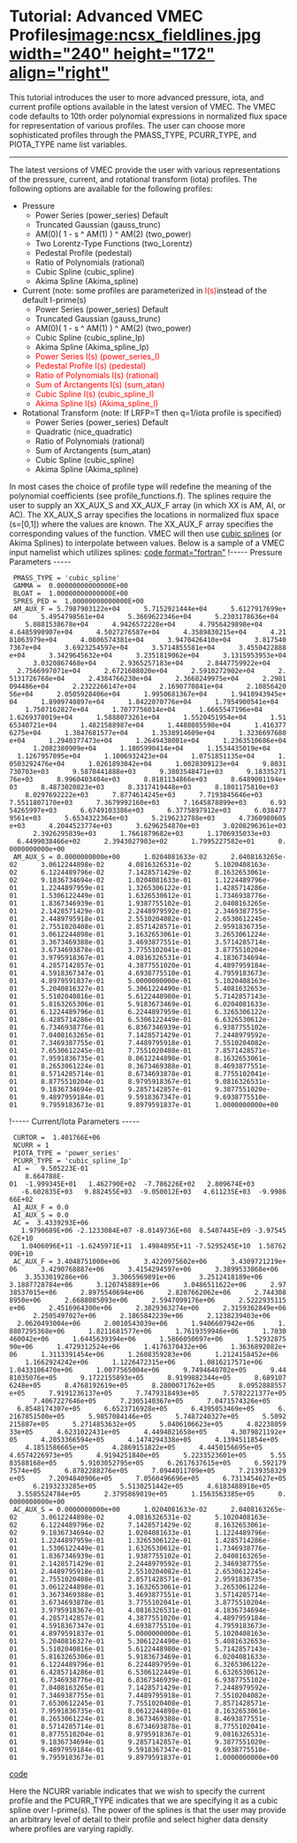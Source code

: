 =Tutorial: Advanced VMEC Profiles[[image:ncsx_fieldlines.jpg width="240" height="172" align="right"]]= 
This tutorial introduces the user to more advanced pressure, iota, and current profile options available in the latest version of VMEC. The VMEC code defaults to 10th order polynomial expressions in normalized flux space for representation of various profiles. The user can choose more sophisticated profiles through the PMASS_TYPE, PCURR_TYPE, and PIOTA_TYPE name list variables.

----

The latest versions of VMEC provide the user with various representations of the pressure, current, and rotational transform (iota) profiles. The following options are available for the following profiles:
* Pressure
** Power Series (power_series) Default
** Truncated Gaussian (gauss_trunc)
** AM(0)( 1 - s ^ AM(1) ) ^ AM(2) (two_power)
** Two Lorentz-Type Functions (two_Lorentz)
** Pedestal Profile (pedestal)
** Ratio of Polynomials (rational)
** Cubic Spline (cubic_spline)
** Akima Spline (Akima_spline)
* Current (note: some profiles are parameterized in <span style="color: #ff0000;">I(s)</span>instead of the default I-prime(s)
** Power Series (power_series) Default
** Truncated Gaussian (gauss_trunc)
** AM(0)( 1 - s ^ AM(1) ) ^ AM(2) (two_power)
** Cubic Spline (cubic_spline_Ip)
** Akima Spline (Akima_spline_Ip)
** <span style="color: #ff0000;">Power Series I(s) (power_series_I)</span>
** <span style="color: #ff0000;">Pedestal Profile I(s) (pedestal)</span>
** <span style="color: #ff0000;">Ratio of Polynomials I(s) (rational)</span>
** <span style="color: #ff0000;">Sum of Arctangents I(s) (sum_atan)</span>
** <span style="color: #ff0000;">Cubic Spline I(s) (cubic_spline_I)</span>
** <span style="color: #ff0000;">Akima Spline I(s) (Akima_spline_I)</span>
* Rotational Transform (note: If LRFP=T then q=1/iota profile is specified)
** Power Series (power_series) Default
** Quadratic (nice_quadratic)
** Ratio of Polynomials (rational)
** Sum of Arctangents (sum_atan)
** Cubic Spline (cubic_spline)
** Akima Spline (Akima_spline)

In most cases the choice of profile type will redefine the meaning of the polynomial coefficients (see profile_functions.f). The splines require the user to supply an XX_AUX_S and XX_AUX_F array (in which XX is AM, AI, or AC). The XX_AUX_S array specifies the locations in normalized flux space (s=[0,1]) where the values are known. The XX_AUX_F array specifies the corresponding values of the function. VMEC will then use [[http://en.wikipedia.org/wiki/Spline_(mathematics)|cubic splines]] (or Akima Splines) to interpolate between values. Below is a sample of a VMEC input namelist which utilizes splines:
[[code format="fortran"]]
!----- Pressure Parameters -----
  PMASS_TYPE = 'cubic_spline'
  GAMMA =  0.00000000000000E+00
  BLOAT =  1.00000000000000E+00
  SPRES_PED =  1.00000000000000E+00
  AM_AUX_F = 5.7987903122e+04      5.7152921444e+04      5.6127917699e+04      5.4954798561e+04      5.3669622346e+04      5.2303178636e+04      5.0881538678e+04      4.9426572228e+04      4.7956429898e+04      4.6485990907e+04      4.5027276587e+04      4.3589830215e+04      4.2181063979e+04      4.0806574381e+04      3.9470426410e+04      3.8175407367e+04      3.6923254597e+04      3.5714855581e+04      3.4550422888e+04      3.3429645632e+04      3.2351819062e+04      3.1315953953e+04      3.0320867468e+04      2.9365257183e+04      2.8447759922e+04      2.7566997071e+04      2.6721608020e+04      2.5910272902e+04      2.5131726768e+04      2.4384766230e+04      2.3668249975e+04      2.2981094486e+04      2.2322266147e+04      2.1690770841e+04      2.1085642056e+04      2.0505928406e+04      1.9950681367e+04      1.9418943945e+04      1.8909740897e+04      1.8422070776e+04      1.7954900541e+04      1.7507162827e+04      1.7077756014e+04      1.6665547196e+04      1.6269378019e+04      1.5888073261e+04      1.5520451954e+04      1.5165340721e+04      1.4821588987e+04      1.4488085598e+04      1.4163776275e+04      1.3847681577e+04      1.3538914609e+04      1.3236697680e+04      1.2940377473e+04      1.2649438001e+04      1.2363510686e+04      1.2082380909e+04      1.1805990414e+04      1.1534435019e+04      1.1267957095e+04      1.1006932423e+04      1.0751851135e+04      1.0503292476e+04      1.0261893042e+04      1.0028309123e+04      9.8031730703e+03      9.5870441888e+03      9.3803548471e+03      9.1833527176e+03      8.9960403404e+03      8.8181134866e+03      8.6489001194e+03      8.4873020823e+03      8.3317419448e+03      8.1801175810e+03      8.0297692222e+03      7.8774614245e+03      7.7193845646e+03      7.5511807170e+03      7.3679992160e+03      7.1645878899e+03      6.9354265997e+03      6.6749103386e+03      6.3775897912e+03      6.0384779561e+03      5.6534322364e+03      5.2196232788e+03      4.7360980605e+03      4.2044523774e+03      3.6296254870e+03      3.0208296361e+03      2.3926295839e+03      1.7661879682e+03      1.1706935033e+03      6.4499038466e+02      2.3943027903e+02      1.7995227582e+01      0.0000000000e+00
  AM_AUX_S = 0.0000000000e+00      1.0204081633e-02      2.0408163265e-02      3.0612244898e-02      4.0816326531e-02      5.1020408163e-02      6.1224489796e-02      7.1428571429e-02      8.1632653061e-02      9.1836734694e-02      1.0204081633e-01      1.1224489796e-01      1.2244897959e-01      1.3265306122e-01      1.4285714286e-01      1.5306122449e-01      1.6326530612e-01      1.7346938776e-01      1.8367346939e-01      1.9387755102e-01      2.0408163265e-01      2.1428571429e-01      2.2448979592e-01      2.3469387755e-01      2.4489795918e-01      2.5510204082e-01      2.6530612245e-01      2.7551020408e-01      2.8571428571e-01      2.9591836735e-01      3.0612244898e-01      3.1632653061e-01      3.2653061224e-01      3.3673469388e-01      3.4693877551e-01      3.5714285714e-01      3.6734693878e-01      3.7755102041e-01      3.8775510204e-01      3.9795918367e-01      4.0816326531e-01      4.1836734694e-01      4.2857142857e-01      4.3877551020e-01      4.4897959184e-01      4.5918367347e-01      4.6938775510e-01      4.7959183673e-01      4.8979591837e-01      5.0000000000e-01      5.1020408163e-01      5.2040816327e-01      5.3061224490e-01      5.4081632653e-01      5.5102040816e-01      5.6122448980e-01      5.7142857143e-01      5.8163265306e-01      5.9183673469e-01      6.0204081633e-01      6.1224489796e-01      6.2244897959e-01      6.3265306122e-01      6.4285714286e-01      6.5306122449e-01      6.6326530612e-01      6.7346938776e-01      6.8367346939e-01      6.9387755102e-01      7.0408163265e-01      7.1428571429e-01      7.2448979592e-01      7.3469387755e-01      7.4489795918e-01      7.5510204082e-01      7.6530612245e-01      7.7551020408e-01      7.8571428571e-01      7.9591836735e-01      8.0612244898e-01      8.1632653061e-01      8.2653061224e-01      8.3673469388e-01      8.4693877551e-01      8.5714285714e-01      8.6734693878e-01      8.7755102041e-01      8.8775510204e-01      8.9795918367e-01      9.0816326531e-01      9.1836734694e-01      9.2857142857e-01      9.3877551020e-01      9.4897959184e-01      9.5918367347e-01      9.6938775510e-01      9.7959183673e-01      9.8979591837e-01      1.0000000000e+00
!----- Current/Iota Parameters -----
  CURTOR =  1.401766E+06
  NCURR = 1
  PIOTA_TYPE = 'power_series'
  PCURR_TYPE = 'cubic_spline_Ip'
  AI =   9.505223E-01
     8.664788E-01  -1.999345E+01   1.462790E+02  -7.786226E+02   2.809674E+03
    -6.602835E+03   9.882455E+03  -9.050012E+03   4.611235E+03  -9.998666E+02
  AI_AUX_F = 0.0
  AI_AUX_S = 0.0
  AC =  3.4339293E+06
    1.9790689E+06 -2.1233084E+07 -8.0149736E+08  8.5407445E+09 -3.9754562E+10
    1.0406096E+11 -1.6245971E+11  1.4984895E+11 -7.5295245E+10  1.5876209E+10
  AC_AUX_F = 3.4048751000e+06      3.4220975602e+06      3.4309721219e+06      3.4290768887e+06      3.4154294597e+06      3.3899533868e+06      3.3533019286e+06      3.3065969891e+06      3.2512418189e+06      3.1887728784e+06      3.1207458891e+06      3.0486511622e+06      2.9738537015e+06      2.8975540694e+06      2.8207662062e+06      2.7443088950e+06      2.6688085093e+06      2.5947099176e+06      2.5222935115e+06      2.4516964300e+06      2.3829363274e+06      2.3159362849e+06      2.2505497027e+06      2.1865842239e+06      2.1238239403e+06      2.0620493004e+06      2.0010543039e+06      1.9406607942e+06      1.8807295368e+06      1.8211681577e+06      1.7619359946e+06      1.7030460042e+06      1.6445639394e+06      1.5866050697e+06      1.5293287590e+06      1.4729312524e+06      1.4176370432e+06      1.3636892082e+06      1.3113391454e+06      1.2608359283e+06      1.2124158452e+06      1.1662924242e+06      1.1226472315e+06      1.0816217571e+06      1.0433106470e+06      1.0077565004e+06      9.7494640702e+05      9.4481035076e+05      9.1722155893e+05      8.9199882344e+05      8.6891076248e+05      8.4768192619e+05      8.2800071762e+05      8.0952888557e+05      7.9191236137e+05      7.7479318493e+05      7.5782221377e+05      7.4067227646e+05      7.2305140367e+05      7.0471574326e+05      6.8548174307e+05      6.6523716928e+05      6.4395053469e+05      6.2167851500e+05      5.9857084146e+05      5.7487240327e+05      5.5092215887e+05      5.2714853632e+05      5.0406106623e+05      4.8223805933e+05      4.6231022431e+05      4.4494021658e+05      4.3079821192e+05      4.2053366594e+05      4.1474294338e+05      4.1394511854e+05      4.1851586665e+05      4.2869151822e+05      4.4450156695e+05      4.6574226973e+05      4.9194251840e+05      5.2233523601e+05      5.5583588168e+05      5.9103052795e+05      6.2617637615e+05      6.5921797574e+05      6.8782288276e+05      7.0944011709e+05      7.2139358329e+05      7.2094840906e+05      7.0560496696e+05      6.7313454627e+05      6.2193233285e+05      5.5130251442e+05      4.6183488918e+05      3.5585524784e+05      2.3795869819e+05      1.1563563385e+05      0.0000000000e+00
  AC_AUX_S = 0.0000000000e+00      1.0204081633e-02      2.0408163265e-02      3.0612244898e-02      4.0816326531e-02      5.1020408163e-02      6.1224489796e-02      7.1428571429e-02      8.1632653061e-02      9.1836734694e-02      1.0204081633e-01      1.1224489796e-01      1.2244897959e-01      1.3265306122e-01      1.4285714286e-01      1.5306122449e-01      1.6326530612e-01      1.7346938776e-01      1.8367346939e-01      1.9387755102e-01      2.0408163265e-01      2.1428571429e-01      2.2448979592e-01      2.3469387755e-01      2.4489795918e-01      2.5510204082e-01      2.6530612245e-01      2.7551020408e-01      2.8571428571e-01      2.9591836735e-01      3.0612244898e-01      3.1632653061e-01      3.2653061224e-01      3.3673469388e-01      3.4693877551e-01      3.5714285714e-01      3.6734693878e-01      3.7755102041e-01      3.8775510204e-01      3.9795918367e-01      4.0816326531e-01      4.1836734694e-01      4.2857142857e-01      4.3877551020e-01      4.4897959184e-01      4.5918367347e-01      4.6938775510e-01      4.7959183673e-01      4.8979591837e-01      5.0000000000e-01      5.1020408163e-01      5.2040816327e-01      5.3061224490e-01      5.4081632653e-01      5.5102040816e-01      5.6122448980e-01      5.7142857143e-01      5.8163265306e-01      5.9183673469e-01      6.0204081633e-01      6.1224489796e-01      6.2244897959e-01      6.3265306122e-01      6.4285714286e-01      6.5306122449e-01      6.6326530612e-01      6.7346938776e-01      6.8367346939e-01      6.9387755102e-01      7.0408163265e-01      7.1428571429e-01      7.2448979592e-01      7.3469387755e-01      7.4489795918e-01      7.5510204082e-01      7.6530612245e-01      7.7551020408e-01      7.8571428571e-01      7.9591836735e-01      8.0612244898e-01      8.1632653061e-01      8.2653061224e-01      8.3673469388e-01      8.4693877551e-01      8.5714285714e-01      8.6734693878e-01      8.7755102041e-01      8.8775510204e-01      8.9795918367e-01      9.0816326531e-01      9.1836734694e-01      9.2857142857e-01      9.3877551020e-01      9.4897959184e-01      9.5918367347e-01      9.6938775510e-01      9.7959183673e-01      9.8979591837e-01      1.0000000000e+00
[[code]]

Here the NCURR variable indicates that we wish to specify the current profile and the PCURR_TYPE indicates that we are specifying it as a cubic spline over I-prime(s). The power of the splines is that the user may provide an arbitrary level of detail to their profile and select higher data density where profiles are varying rapidly.